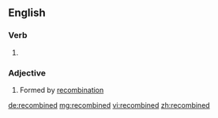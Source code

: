 ==English==

===Verb===
{{head|en|verb form}}

# {{en-past of|recombine}}

===Adjective===
{{head|en|adjective}}

# Formed by [[recombination]]

[[de:recombined]]
[[mg:recombined]]
[[vi:recombined]]
[[zh:recombined]]